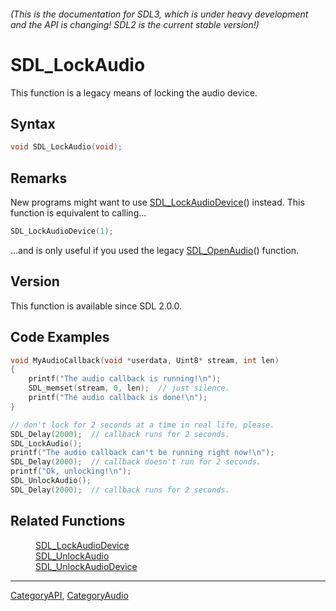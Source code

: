 ====== (This is the documentation for SDL3, which is under heavy development and the API is changing! SDL2 is the current stable version!) ======
= SDL_LockAudio =

This function is a legacy means of locking the audio device.

== Syntax ==

<syntaxhighlight lang='c'>
void SDL_LockAudio(void);
</syntaxhighlight>

== Remarks ==

New programs might want to use [[SDL_LockAudioDevice]]() instead. This
function is equivalent to calling...

<syntaxhighlight lang='c'>
SDL_LockAudioDevice(1);
</syntaxhighlight>

...and is only useful if you used the legacy [[SDL_OpenAudio]]() function.

== Version ==

This function is available since SDL 2.0.0.

== Code Examples ==

<syntaxhighlight lang='c++'>
void MyAudioCallback(void *userdata, Uint8* stream, int len)
{
    printf("The audio callback is running!\n");
    SDL_memset(stream, 0, len);  // just silence.
    printf("The audio callback is done!\n");
}

// don't lock for 2 seconds at a time in real life, please.
SDL_Delay(2000);  // callback runs for 2 seconds.
SDL_LockAudio();
printf("The audio callback can't be running right now!\n");
SDL_Delay(2000);  // callback doesn't run for 2 seconds.
printf("Ok, unlocking!\n");
SDL_UnlockAudio();
SDL_Delay(2000);  // callback runs for 2 seconds.
</syntaxhighlight>

== Related Functions ==

:[[SDL_LockAudioDevice]]
:[[SDL_UnlockAudio]]
:[[SDL_UnlockAudioDevice]]

----
[[CategoryAPI]], [[CategoryAudio]]


